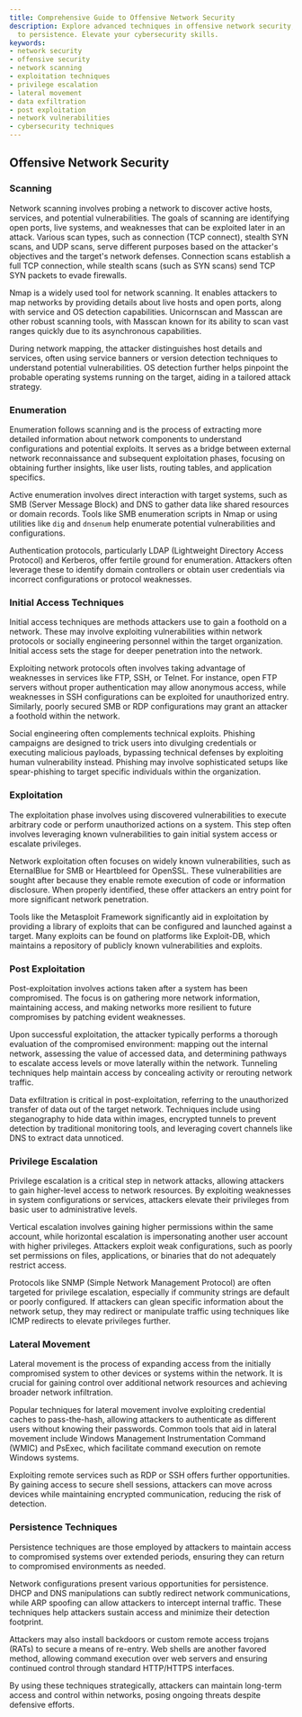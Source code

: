 ```yaml
---
title: Comprehensive Guide to Offensive Network Security
description: Explore advanced techniques in offensive network security, from scanning
  to persistence. Elevate your cybersecurity skills.
keywords:
- network security
- offensive security
- network scanning
- exploitation techniques
- privilege escalation
- lateral movement
- data exfiltration
- post exploitation
- network vulnerabilities
- cybersecurity techniques
---
```


## Offensive Network Security

### Scanning

Network scanning involves probing a network to discover active hosts, services, and potential vulnerabilities. The goals of scanning are identifying open ports, live systems, and weaknesses that can be exploited later in an attack. Various scan types, such as connection (TCP connect), stealth SYN scans, and UDP scans, serve different purposes based on the attacker's objectives and the target's network defenses. Connection scans establish a full TCP connection, while stealth scans (such as SYN scans) send TCP SYN packets to evade firewalls.

Nmap is a widely used tool for network scanning. It enables attackers to map networks by providing details about live hosts and open ports, along with service and OS detection capabilities. Unicornscan and Masscan are other robust scanning tools, with Masscan known for its ability to scan vast ranges quickly due to its asynchronous capabilities. 

During network mapping, the attacker distinguishes host details and services, often using service banners or version detection techniques to understand potential vulnerabilities. OS detection further helps pinpoint the probable operating systems running on the target, aiding in a tailored attack strategy.

### Enumeration

Enumeration follows scanning and is the process of extracting more detailed information about network components to understand configurations and potential exploits. It serves as a bridge between external network reconnaissance and subsequent exploitation phases, focusing on obtaining further insights, like user lists, routing tables, and application specifics.

Active enumeration involves direct interaction with target systems, such as SMB (Server Message Block) and DNS to gather data like shared resources or domain records. Tools like SMB enumeration scripts in Nmap or using utilities like `dig` and `dnsenum` help enumerate potential vulnerabilities and configurations.

Authentication protocols, particularly LDAP (Lightweight Directory Access Protocol) and Kerberos, offer fertile ground for enumeration. Attackers often leverage these to identify domain controllers or obtain user credentials via incorrect configurations or protocol weaknesses.

### Initial Access Techniques

Initial access techniques are methods attackers use to gain a foothold on a network. These may involve exploiting vulnerabilities within network protocols or socially engineering personnel within the target organization. Initial access sets the stage for deeper penetration into the network.

Exploiting network protocols often involves taking advantage of weaknesses in services like FTP, SSH, or Telnet. For instance, open FTP servers without proper authentication may allow anonymous access, while weaknesses in SSH configurations can be exploited for unauthorized entry. Similarly, poorly secured SMB or RDP configurations may grant an attacker a foothold within the network.

Social engineering often complements technical exploits. Phishing campaigns are designed to trick users into divulging credentials or executing malicious payloads, bypassing technical defenses by exploiting human vulnerability instead. Phishing may involve sophisticated setups like spear-phishing to target specific individuals within the organization.

### Exploitation

The exploitation phase involves using discovered vulnerabilities to execute arbitrary code or perform unauthorized actions on a system. This step often involves leveraging known vulnerabilities to gain initial system access or escalate privileges.

Network exploitation often focuses on widely known vulnerabilities, such as EternalBlue for SMB or Heartbleed for OpenSSL. These vulnerabilities are sought after because they enable remote execution of code or information disclosure. When properly identified, these offer attackers an entry point for more significant network penetration.

Tools like the Metasploit Framework significantly aid in exploitation by providing a library of exploits that can be configured and launched against a target. Many exploits can be found on platforms like Exploit-DB, which maintains a repository of publicly known vulnerabilities and exploits.

### Post Exploitation

Post-exploitation involves actions taken after a system has been compromised. The focus is on gathering more network information, maintaining access, and making networks more resilient to future compromises by patching evident weaknesses.

Upon successful exploitation, the attacker typically performs a thorough evaluation of the compromised environment: mapping out the internal network, assessing the value of accessed data, and determining pathways to escalate access levels or move laterally within the network. Tunneling techniques help maintain access by concealing activity or rerouting network traffic.

Data exfiltration is critical in post-exploitation, referring to the unauthorized transfer of data out of the target network. Techniques include using steganography to hide data within images, encrypted tunnels to prevent detection by traditional monitoring tools, and leveraging covert channels like DNS to extract data unnoticed.

### Privilege Escalation

Privilege escalation is a critical step in network attacks, allowing attackers to gain higher-level access to network resources. By exploiting weaknesses in system configurations or services, attackers elevate their privileges from basic user to administrative levels.

Vertical escalation involves gaining higher permissions within the same account, while horizontal escalation is impersonating another user account with higher privileges. Attackers exploit weak configurations, such as poorly set permissions on files, applications, or binaries that do not adequately restrict access. 

Protocols like SNMP (Simple Network Management Protocol) are often targeted for privilege escalation, especially if community strings are default or poorly configured. If attackers can glean specific information about the network setup, they may redirect or manipulate traffic using techniques like ICMP redirects to elevate privileges further.

### Lateral Movement 

Lateral movement is the process of expanding access from the initially compromised system to other devices or systems within the network. It is crucial for gaining control over additional network resources and achieving broader network infiltration.

Popular techniques for lateral movement involve exploiting credential caches to pass-the-hash, allowing attackers to authenticate as different users without knowing their passwords. Common tools that aid in lateral movement include Windows Management Instrumentation Command (WMIC) and PsExec, which facilitate command execution on remote Windows systems.

Exploiting remote services such as RDP or SSH offers further opportunities. By gaining access to secure shell sessions, attackers can move across devices while maintaining encrypted communication, reducing the risk of detection.

### Persistence Techniques 

Persistence techniques are those employed by attackers to maintain access to compromised systems over extended periods, ensuring they can return to compromised environments as needed.

Network configurations present various opportunities for persistence. DHCP and DNS manipulations can subtly redirect network communications, while ARP spoofing can allow attackers to intercept internal traffic. These techniques help attackers sustain access and minimize their detection footprint.

Attackers may also install backdoors or custom remote access trojans (RATs) to secure a means of re-entry. Web shells are another favored method, allowing command execution over web servers and ensuring continued control through standard HTTP/HTTPS interfaces. 

By using these techniques strategically, attackers can maintain long-term access and control within networks, posing ongoing threats despite defensive efforts.